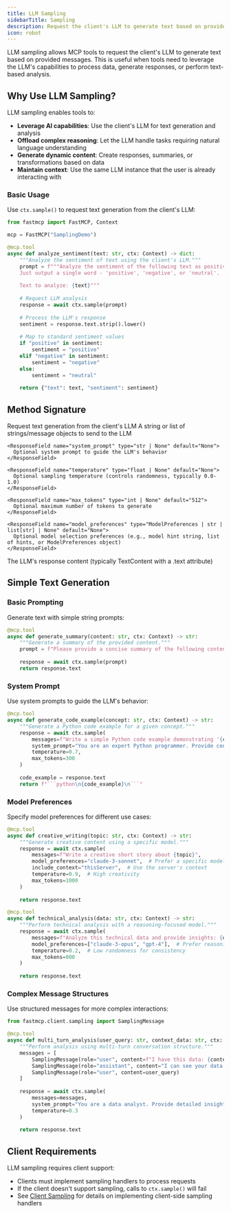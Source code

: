 ```yaml
---
title: LLM Sampling
sidebarTitle: Sampling
description: Request the client's LLM to generate text based on provided messages through the MCP context.
icon: robot
---
```



<VersionBadge version="2.0.0" />

LLM sampling allows MCP tools to request the client's LLM to generate text based on provided messages. This is useful when tools need to leverage the LLM's capabilities to process data, generate responses, or perform text-based analysis.

## Why Use LLM Sampling?

LLM sampling enables tools to:

- **Leverage AI capabilities**: Use the client's LLM for text generation and analysis
- **Offload complex reasoning**: Let the LLM handle tasks requiring natural language understanding
- **Generate dynamic content**: Create responses, summaries, or transformations based on data
- **Maintain context**: Use the same LLM instance that the user is already interacting with

### Basic Usage

Use `ctx.sample()` to request text generation from the client's LLM:

```python {14}
from fastmcp import FastMCP, Context

mcp = FastMCP("SamplingDemo")

@mcp.tool
async def analyze_sentiment(text: str, ctx: Context) -> dict:
    """Analyze the sentiment of text using the client's LLM."""
    prompt = f"""Analyze the sentiment of the following text as positive, negative, or neutral. 
    Just output a single word - 'positive', 'negative', or 'neutral'.
    
    Text to analyze: {text}"""
    
    # Request LLM analysis
    response = await ctx.sample(prompt)
    
    # Process the LLM's response
    sentiment = response.text.strip().lower()
    
    # Map to standard sentiment values
    if "positive" in sentiment:
        sentiment = "positive"
    elif "negative" in sentiment:
        sentiment = "negative"
    else:
        sentiment = "neutral"
    
    return {"text": text, "sentiment": sentiment}
```

## Method Signature

<Card icon="code" title="Context Sampling Method">
<ResponseField name="ctx.sample" type="async method">
  Request text generation from the client's LLM
  
  <Expandable title="Parameters">
    <ResponseField name="messages" type="str | list[str | SamplingMessage]">
      A string or list of strings/message objects to send to the LLM
    </ResponseField>
    
    <ResponseField name="system_prompt" type="str | None" default="None">
      Optional system prompt to guide the LLM's behavior
    </ResponseField>
    
    <ResponseField name="temperature" type="float | None" default="None">
      Optional sampling temperature (controls randomness, typically 0.0-1.0)
    </ResponseField>
    
    <ResponseField name="max_tokens" type="int | None" default="512">
      Optional maximum number of tokens to generate
    </ResponseField>
    
    <ResponseField name="model_preferences" type="ModelPreferences | str | list[str] | None" default="None">
      Optional model selection preferences (e.g., model hint string, list of hints, or ModelPreferences object)
    </ResponseField>
  </Expandable>
  
  <Expandable title="Response">
    <ResponseField name="response" type="TextContent | ImageContent">
      The LLM's response content (typically TextContent with a .text attribute)
    </ResponseField>
  </Expandable>
</ResponseField>
</Card>

## Simple Text Generation

### Basic Prompting

Generate text with simple string prompts:

```python {6}
@mcp.tool
async def generate_summary(content: str, ctx: Context) -> str:
    """Generate a summary of the provided content."""
    prompt = f"Please provide a concise summary of the following content:\n\n{content}"
    
    response = await ctx.sample(prompt)
    return response.text
```

### System Prompt

Use system prompts to guide the LLM's behavior:

```python {4-9}
@mcp.tool
async def generate_code_example(concept: str, ctx: Context) -> str:
    """Generate a Python code example for a given concept."""
    response = await ctx.sample(
        messages=f"Write a simple Python code example demonstrating '{concept}'.",
        system_prompt="You are an expert Python programmer. Provide concise, working code examples without explanations.",
        temperature=0.7,
        max_tokens=300
    )
    
    code_example = response.text
    return f"```python\n{code_example}\n```"
```


### Model Preferences

Specify model preferences for different use cases:

```python {4-8, 17-22}
@mcp.tool
async def creative_writing(topic: str, ctx: Context) -> str:
    """Generate creative content using a specific model."""
    response = await ctx.sample(
        messages=f"Write a creative short story about {topic}",
        model_preferences="claude-3-sonnet",  # Prefer a specific model
        include_context="thisServer",  # Use the server's context
        temperature=0.9,  # High creativity
        max_tokens=1000
    )
    
    return response.text

@mcp.tool
async def technical_analysis(data: str, ctx: Context) -> str:
    """Perform technical analysis with a reasoning-focused model."""
    response = await ctx.sample(
        messages=f"Analyze this technical data and provide insights: {data}",
        model_preferences=["claude-3-opus", "gpt-4"],  # Prefer reasoning models
        temperature=0.2,  # Low randomness for consistency
        max_tokens=800
    )
    
    return response.text
```

### Complex Message Structures

Use structured messages for more complex interactions:

```python {1, 6-10}
from fastmcp.client.sampling import SamplingMessage

@mcp.tool
async def multi_turn_analysis(user_query: str, context_data: str, ctx: Context) -> str:
    """Perform analysis using multi-turn conversation structure."""
    messages = [
        SamplingMessage(role="user", content=f"I have this data: {context_data}"),
        SamplingMessage(role="assistant", content="I can see your data. What would you like me to analyze?"),
        SamplingMessage(role="user", content=user_query)
    ]
    
    response = await ctx.sample(
        messages=messages,
        system_prompt="You are a data analyst. Provide detailed insights based on the conversation context.",
        temperature=0.3
    )
    
    return response.text
```

## Client Requirements

LLM sampling requires client support:

- Clients must implement sampling handlers to process requests
- If the client doesn't support sampling, calls to `ctx.sample()` will fail
- See [Client Sampling](/en/clients/sampling) for details on implementing client-side sampling handlers

